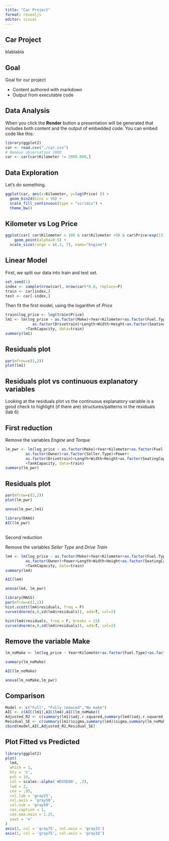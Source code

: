 ```yaml
---
title: "Car Project"
format: revealjs
editor: visual
---
```


## Car Project

blablabla

## Goal

Goal for our project

-   Content authored with markdown
-   Output from executable code

## Data Analysis

When you click the **Render** button a presentation will be generated that includes both content and the output of embedded code. You can embed code like this:

```r
library(ggplot2)
car <- read.csv("./car.csv")
# Remove observation 1080
car <- car[car$Kilometer != 2000.000,]
```

## Data Exploration

Let's do something.

```r
ggplot(car, aes(x=Kilometer, y=log(Price) )) +
  geom_bin2d(bins = 30) +
  scale_fill_continuous(type = "viridis") +
  theme_bw()
```

## Kilometer vs Log Price

```r
ggplot(car[ car$Kilometer < 100 & car$Kilometer >50 & car$Price>exp(13) & car$Price< exp(15),], aes(x=Kilometer, y=log(Price), size = Engine, color = Fuel.Type)) +
    geom_point(alpha=0.5) +
  scale_size(range = c(.2, 7), name="Engine")
```

## Linear Model

First, we split our data into train and test set.

```r
set.seed(1)
index <- sample(nrow(car), nrow(car)*0.8, replace=F)
train <- car[index,]
test <- car[-index,]
```

Then fit the first model, using the logarithm of *Price*

```r
train$log_price <- log(train$Price)
lm1 <- lm(log_price ~ as.factor(Make)+Year+Kilometer+as.factor(Fuel.Type)+as.factor(Transmission)+as.factor(Owner)+as.factor(Seller.Type)+Engine+Power+Torque+
            as.factor(Drivetrain)+Length+Width+Height+as.factor(SeatingCapacity)
         +TankCapacity, data=train)
summary(lm1)
```

## Residuals plot

```r
par(mfrow=c(2,2))
plot(lm1)
```

## Residuals plot vs continuous explanatory variables

Looking at the residuals plot vs the continuous explanatory variable is a good check to highlight (if there are) structures/patterns in the residuals (lab 6)

## First reduction

Remove the variables *Engine* and *Torque*

```r
lm_pwr <- lm(log_price ~ as.factor(Make)+Year+Kilometer+as.factor(Fuel.Type)+as.factor(Transmission)+
         as.factor(Owner)+as.factor(Seller.Type)+Power+
         as.factor(Drivetrain)+Length+Width+Height+as.factor(SeatingCapacity)
         +TankCapacity, data=train)
summary(lm_pwr)
```

## Residuals plot

```r
par(mfrow=c(2,2))
plot(lm_pwr)
```

```r
anova(lm_pwr,lm1)
```

```r
library(DAAG)
AIC(lm_pwr)
```

## 
Second reduction

Remove the variables *Seller Type* and *Drive Train*

```r
lm4 <- lm(log_price ~ as.factor(Make)+Year+Kilometer+as.factor(Fuel.Type)+as.factor(Transmission)+
         as.factor(Owner)+Power+Length+Width+Height+as.factor(SeatingCapacity)
         +TankCapacity, data=train)
summary(lm4)
```

```r
AIC(lm4)
```

```r
anova(lm4, lm_pwr)
```

```r
library(MASS)
par(mfrow=c(1,1))
hist.scott(lm4$residuals, freq = F)
curve(dnorm(x,0,sd(lm4$residuals)), add=T, col=2)
```

```r
hist(lm4$residuals, freq = F, breaks = 15)
curve(dnorm(x,0,sd(lm4$residuals)), add=T, col=2)
```

## Remove the variable Make

```r
lm_noMake <- lm(log_price ~ Year+Kilometer+as.factor(Fuel.Type)+as.factor(Transmission)+as.factor(Owner)+as.factor(Seller.Type)+Power+as.factor(Drivetrain)+Length+Width+Height+as.factor(SeatingCapacity)+TankCapacity, data=train)

summary(lm_noMake)
```

```r
AIC(lm_noMake)
```

```r
anova(lm_noMake,lm_pwr)
```

## Comparison

```r
Model <- c("Full", "Fully reduced","No make")
AIC <- c(AIC(lm1),AIC(lm4),AIC(lm_noMake))
Adjusted_R2 <- c(summary(lm1)$adj.r.squared,summary(lm4)$adj.r.squared,summary(lm_noMake)$adj.r.squared)
Residual_SE <- c(summary(lm1)$sigma,summary(lm4)$sigma,summary(lm_noMake)$sigma)
cbind(model,AIC,Adjusted_R2,Residual_SE)
```

## Plot Fitted vs Predicted

```r
library(ggplot2)
plot(
  lm4,
  which = 1,
  bty = 'n',
  pch = 19,
  col = scales::alpha('#D55E00', .2),
  lwd = 2,
  cex = .95,
  col.lab = 'gray25',
  col.axis = 'gray50',
  col.sub = 'gray50',
  cex.caption = 1,
  cex.oma.main = 1.25,
  yaxt = 'n'
)
axis(2, col = 'gray75', col.axis = 'gray33')
axis(1, col = 'gray75', col.axis = 'gray33')
```

## 
